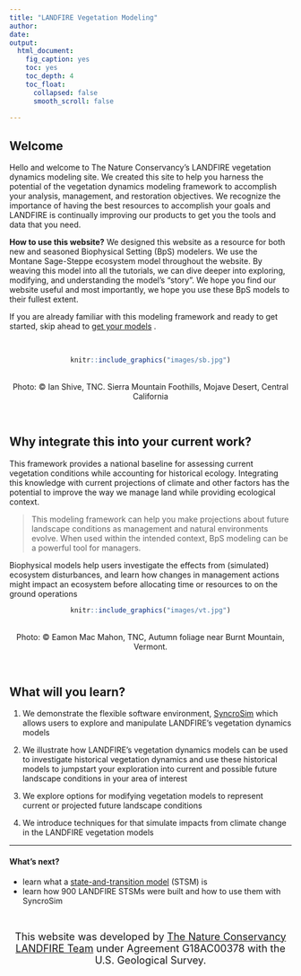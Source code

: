 ```yaml
---
title: "LANDFIRE Vegetation Modeling"
author:
date: 
output:
  html_document:
    fig_caption: yes
    toc: yes
    toc_depth: 4
    toc_float:
      collapsed: false
      smooth_scroll: false
      
---
```

## Welcome

Hello and welcome to The Nature Conservancy's LANDFIRE vegetation dynamics modeling site. We created this site to help you harness the potential of the vegetation dynamics modeling framework to accomplish your analysis, management, and restoration objectives. We recognize the importance of having the best resources to accomplish your goals and LANDFIRE is continually improving our products to get you the tools and data that you need.
<br>

**How to use this website?** We designed this website as a resource for both new and seasoned Biophysical Setting (BpS) modelers. We use the Montane Sage-Steppe ecosystem model throughout the website. By weaving this model into all the tutorials, we can dive deeper into exploring, modifying, and understanding the model’s “story”. We hope you find our website useful and most importantly, we hope you use these BpS models to their fullest extent. 

If you are already familiar with this modeling framework and ready to get started, skip ahead to [get your models](./GetModels.html){target='blank'} .

<br>

<center>
```r
knitr::include_graphics("images/sb.jpg")

```
</center>
<br>
<center>
Photo: © Ian Shive, TNC. Sierra Mountain Foothills, Mojave Desert, Central California
</center>
<br>

## Why integrate this into your current work?

This framework provides a national baseline for assessing current vegetation conditions while accounting for historical ecology. Integrating this knowledge with current projections of climate and other factors has the potential to improve the way we manage land while providing ecological context. 

>This modeling framework can help you make projections about
future landscape conditions as management and natural environments evolve. When used within the intended context, BpS modeling can be a powerful tool for managers. 

Biophysical models help users investigate the effects from (simulated) ecosystem disturbances, and learn how changes in management actions might impact an ecosystem before allocating time or resources to on the ground operations


<center>
```r
knitr::include_graphics("images/vt.jpg")

```
</center>
<br>
<center>
Photo: © Eamon Mac Mahon, TNC, Autumn foliage near Burnt Mountain, Vermont.
</center>
<br>

## What will you learn?

1. We demonstrate the flexible software environment, [SyncroSim](https://syncrosim.com/){target='blank'} which allows users to explore and manipulate LANDFIRE's vegetation dynamics models

2. We illustrate how LANDFIRE’s vegetation dynamics models can be used to investigate historical vegetation dynamics and use these historical models to jumpstart your exploration into current and possible future landscape conditions in your area of interest

3. We explore options for modifying vegetation models to represent current or projected future landscape conditions

4. We introduce techniques for that simulate impacts from climate change in the LANDFIRE vegetation models

________________

#### What's next?
+ learn what a [state-and-transition model](./stms.html){target='blank'} (STSM) is
+ learn how 900 LANDFIRE STSMs were built and how to use them with SyncroSim

<center> 
<br>

 <font size="4"> This website was developed by [The Nature Conservancy LANDFIRE Team](https://www.conservationgateway.org/ConservationPractices/FireLandscapes/LANDFIRE/contacts/Pages/default.aspx){target='blank'} under Agreement G18AC00378 with the U.S. Geological Survey.</font> 
 </center> 
 